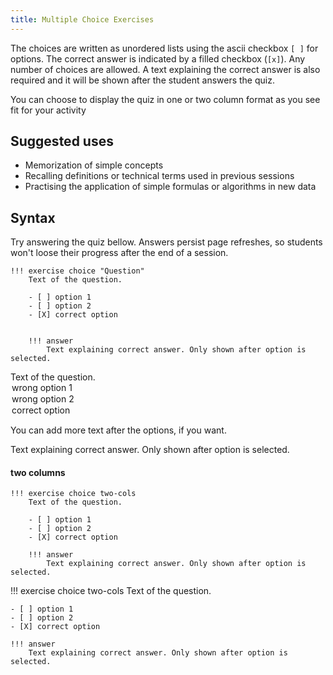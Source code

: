 ```yaml
---
title: Multiple Choice Exercises
---
```


The choices are written as unordered lists using the ascii checkbox `[ ]` for options. The correct answer is indicated by a filled checkbox (`[x]`). Any number of choices are allowed. A text explaining the correct answer is also required and it will be shown after the student answers the quiz.

You can choose to display the quiz in one or two column format as you see fit for your activity

## Suggested uses

* Memorization of simple concepts
* Recalling definitions or technical terms used in previous sessions
* Practising the application of simple formulas or algorithms in new data

## Syntax

Try answering the quiz bellow. Answers persist page refreshes, so students won't loose their progress after the end of a session.

```
!!! exercise choice "Question"
    Text of the question.

    - [ ] option 1
    - [ ] option 2
    - [X] correct option


    !!! answer
        Text explaining correct answer. Only shown after option is selected.
```

<MultipleChoice slug="example-choice-exercise">
Text of the question.

<Options columns={3}>
<Option>wrong option 1</Option>
<Option>wrong option 2</Option>
<Option correct>correct option</Option>
</Options>

You can add more text after the options, if you want.

Text explaining correct answer. Only shown after option is selected.
</MultipleChoice>

#### two columns

```
!!! exercise choice two-cols
    Text of the question.

    - [ ] option 1
    - [ ] option 2
    - [X] correct option

    !!! answer
        Text explaining correct answer. Only shown after option is selected.
```

!!! exercise choice two-cols
    Text of the question.

    - [ ] option 1
    - [ ] option 2
    - [X] correct option

    !!! answer
        Text explaining correct answer. Only shown after option is selected.

